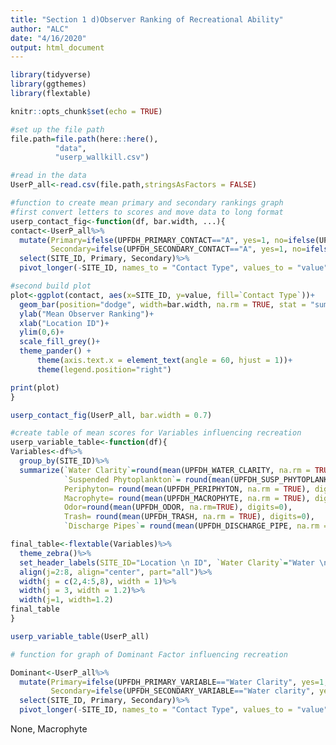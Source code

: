 ```yaml
---
title: "Section 1 d)Observer Ranking of Recreational Ability"
author: "ALC"
date: "4/16/2020"
output: html_document
---
```


```r
library(tidyverse)
library(ggthemes)
library(flextable)
```


```r
knitr::opts_chunk$set(echo = TRUE)

#set up the file path
file.path=file.path(here::here(),
          "data",
          "userp_wallkill.csv")

```

```r
#read in the data
UserP_all<-read.csv(file.path,stringsAsFactors = FALSE)
```

```r
#function to create mean primary and secondary rankings graph
#first convert letters to scores and move data to long format
userp_contact_fig<-function(df, bar.width, ...){
contact<-UserP_all%>%
  mutate(Primary=ifelse(UPFDH_PRIMARY_CONTACT=="A", yes=1, no=ifelse(UPFDH_PRIMARY_CONTACT=="B", yes=2, no=ifelse(UPFDH_PRIMARY_CONTACT=="C", yes=3, no=ifelse(UPFDH_PRIMARY_CONTACT=="D", yes=4, no=ifelse(UPFDH_PRIMARY_CONTACT=="E", yes=5, no=ifelse(UPFDH_PRIMARY_CONTACT=="F", yes=6, no=NA)))))),
         Secondary=ifelse(UPFDH_SECONDARY_CONTACT=="A", yes=1, no=ifelse(UPFDH_SECONDARY_CONTACT=="B", yes=2, no=ifelse(UPFDH_SECONDARY_CONTACT=="C", yes=3, no=ifelse(UPFDH_SECONDARY_CONTACT=="D", yes=4, no=ifelse(UPFDH_SECONDARY_CONTACT=="E", yes=5, no=ifelse(UPFDH_SECONDARY_CONTACT=="F", yes=6, no=NA)))))))%>%
  select(SITE_ID, Primary, Secondary)%>%
  pivot_longer(-SITE_ID, names_to = "Contact Type", values_to = "value")

#second build plot
plot<-ggplot(contact, aes(x=SITE_ID, y=value, fill=`Contact Type`))+
  geom_bar(position="dodge", width=bar.width, na.rm = TRUE, stat = "summary", fun.y = "mean")+
  ylab("Mean Observer Ranking")+
  xlab("Location ID")+
  ylim(0,6)+
  scale_fill_grey()+
  theme_pander() +
      theme(axis.text.x = element_text(angle = 60, hjust = 1))+
      theme(legend.position="right")

print(plot)
}
```

```r
userp_contact_fig(UserP_all, bar.width = 0.7)
```

```r
#create table of mean scores for Variables influencing recreation
userp_variable_table<-function(df){
Variables<-df%>%
  group_by(SITE_ID)%>%
  summarize(`Water Clarity`=round(mean(UPFDH_WATER_CLARITY, na.rm = TRUE), digits=0),
            `Suspended Phytoplankton`= round(mean(UPFDH_SUSP_PHYTOPLANKTON, na.rm = TRUE),digits=0),
            Periphyton= round(mean(UPFDH_PERIPHYTON, na.rm = TRUE), digits=0),
            Macrophyte= round(mean(UPFDH_MACROPHYTE, na.rm = TRUE), digits=0),
            Odor=round(mean(UPFDH_ODOR, na.rm=TRUE), digits=0),
            Trash= round(mean(UPFDH_TRASH, na.rm = TRUE), digits=0),
            `Discharge Pipes`= round(mean(UPFDH_DISCHARGE_PIPE, na.rm = TRUE), digits=0))

final_table<-flextable(Variables)%>%
  theme_zebra()%>%
  set_header_labels(SITE_ID="Location \n ID", `Water Clarity`="Water \n Clarity", `Suspended Phytoplankton`="Suspended \nPhytoplankton", Periphyton="Periphyton", Odor="Odor", Trash="Trash", `Discharge Pipes`= "Dishcarge \n Pipes")%>%
  align(j=2:8, align="center", part="all")%>%
  width(j = c(2,4:5,8), width = 1)%>%
  width(j = 3, width = 1.2)%>%
  width(j=1, width=1.2)
final_table
}  
```

```r
userp_variable_table(UserP_all)
```

```r
# function for graph of Dominant Factor influencing recreation

Dominant<-UserP_all%>%
  mutate(Primary=ifelse(UPFDH_PRIMARY_VARIABLE=="Water Clarity", yes=1, no=ifelse(UPFDH_PRIMARY_VARIABLE=="Trash", yes=2, no=ifelse(UPFDH_PRIMARY_VARIABLE=="Periphyton", yes=4, no=ifelse(UPFDH_PRIMARY_VARIABLE=="Odor", yes=6, no=ifelse(UPFDH_PRIMARY_VARIABLE=="Discharge/Pipes", yes=7, no=ifelse(UPFDH_PRIMARY_VARIABLE=="Proximity_to_Development_Roads", yes=5, no=ifelse(UPFDH_PRIMARY_VARIABLE=="Other", yes=9, no=ifelse(UPFDH_PRIMARY_VARIABLE=="None", yes=0, no=ifelse(UPFDH_PRIMARY_VARIABLE=="Macrophyte", yes=3, no=ifelse(UPFDH_PRIMARY_VARIABLE=="Suspended_Phytoplankton", yes=8, no= NA)))))))))),
         Secondary=ifelse(UPFDH_SECONDARY_VARIABLE=="Water clarity", yes=1, no=ifelse(UPFDH_SECONDARY_VARIABLE=="Trash", yes=2, no=ifelse(UPFDH_SECONDARY_VARIABLE=="Periphyton", yes=4, no=ifelse(UPFDH_SECONDARY_VARIABLE=="Odor", yes=6, no=ifelse(UPFDH_SECONDARY_VARIABLE=="Discharge/Pipes", yes=7, no=ifelse(UPFDH_SECONDARY_VARIABLE=="Proximity to development roads", yes=5, no=ifelse(UPFDH_SECONDARY_VARIABLE=="Other", yes=8, no=ifelse(UPFDH_SECONDARY_VARIABLE=="None", yes=0, no=ifelse(UPFDH_SECONDARY_VARIABLE=="Macrophyte", yes=3, no= NA))))))))))%>%
  select(SITE_ID, Primary, Secondary)%>%
  pivot_longer(-SITE_ID, names_to = "Contact Type", values_to = "value")
```

None, Macrophyte
